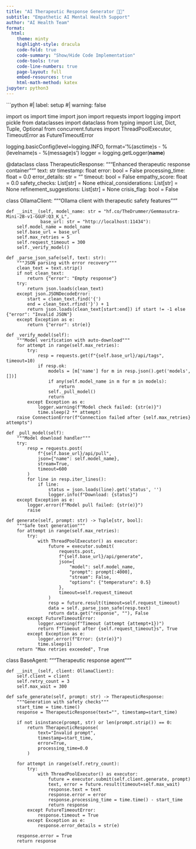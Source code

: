 ```yaml
---
title: "AI Therapeutic Response Generator 🤖💬"
subtitle: "Empathetic AI Mental Health Support"
author: "AI Health Team"
format: 
  html:
    theme: minty
    highlight-style: dracula
    code-fold: true
    code-summary: "Show/Hide Code Implementation"
    code-tools: true
    code-line-numbers: true
    page-layout: full
    embed-resources: true
    html-math-method: katex
jupyter: python3
---
```


```python
#| label: setup
#| warning: false

import os
import time
import json
import requests
import logging
import pickle
from dataclasses import dataclass
from typing import List, Dict, Tuple, Optional
from concurrent.futures import ThreadPoolExecutor, TimeoutError as FutureTimeoutError

logging.basicConfig(level=logging.INFO, 
                   format='%(asctime)s - %(levelname)s - %(message)s')
logger = logging.getLogger(__name__)

@dataclass
class TherapeuticResponse:
    """Enhanced therapeutic response container"""
    text: str
    timestamp: float
    error: bool = False
    processing_time: float = 0.0
    error_details: str = ""
    timeout: bool = False
    empathy_score: float = 0.0
    safety_checks: List[str] = None
    ethical_considerations: List[str] = None
    refinement_suggestions: List[str] = None
    crisis_flag: bool = False

class OllamaClient:
    """Ollama client with therapeutic safety features"""
    
    def __init__(self, model_name: str = "hf.co/TheDrummer/Gemmasutra-Mini-2B-v1-GGUF:Q3_K_L", 
                 base_url: str = "http://localhost:11434"):
        self.model_name = model_name
        self.base_url = base_url
        self.max_retries = 5
        self.request_timeout = 300
        self._verify_model()

    def _parse_json_safe(self, text: str):
        """JSON parsing with error recovery"""
        clean_text = text.strip()
        if not clean_text:
            return {"error": "Empty response"}
        try:
            return json.loads(clean_text)
        except json.JSONDecodeError:
            start = clean_text.find('{')
            end = clean_text.rfind('}') + 1
            return json.loads(clean_text[start:end]) if start != -1 else {"error": "Invalid JSON"}
        except Exception as e:
            return {"error": str(e)}

    def _verify_model(self):
        """Model verification with auto-download"""
        for attempt in range(self.max_retries):
            try:
                resp = requests.get(f"{self.base_url}/api/tags", timeout=10)
                if resp.ok:
                    models = [m['name'] for m in resp.json().get('models', [])]
                    if any(self.model_name in m for m in models):
                        return
                    self._pull_model()
                    return
            except Exception as e:
                logger.warning(f"Model check failed: {str(e)}")
                time.sleep(2 ** attempt)
        raise ConnectionError(f"Connection failed after {self.max_retries} attempts")

    def _pull_model(self):
        """Model download handler"""
        try:
            resp = requests.post(
                f"{self.base_url}/api/pull",
                json={"name": self.model_name},
                stream=True,
                timeout=600
            )
            for line in resp.iter_lines():
                if line:
                    status = json.loads(line).get('status', '')
                    logger.info(f"Download: {status}")
        except Exception as e:
            logger.error(f"Model pull failed: {str(e)}")
            raise

    def generate(self, prompt: str) -> Tuple[str, bool]:
        """Safe text generation"""
        for attempt in range(self.max_retries):
            try:
                with ThreadPoolExecutor() as executor:
                    future = executor.submit(
                        requests.post,
                        f"{self.base_url}/api/generate",
                        json={
                            "model": self.model_name,
                            "prompt": prompt[:4000],
                            "stream": False,
                            "options": {"temperature": 0.5}
                        },
                        timeout=self.request_timeout
                    )
                    resp = future.result(timeout=self.request_timeout)
                    data = self._parse_json_safe(resp.text)
                    return data.get("response", ""), False
            except FutureTimeoutError:
                logger.warning(f"Timeout (attempt {attempt+1})")
                return f"Timeout after {self.request_timeout}s", True
            except Exception as e:
                logger.error(f"Error: {str(e)}")
                time.sleep(1)
        return "Max retries exceeded", True

class BaseAgent:
    """Therapeutic response agent"""
    
    def __init__(self, client: OllamaClient):
        self.client = client
        self.retry_count = 3
        self.max_wait = 300

    def safe_generate(self, prompt: str) -> TherapeuticResponse:
        """Generation with safety checks"""
        start_time = time.time()
        response = TherapeuticResponse(text="", timestamp=start_time)
        
        if not isinstance(prompt, str) or len(prompt.strip()) == 0:
            return TherapeuticResponse(
                text="Invalid prompt",
                timestamp=start_time,
                error=True,
                processing_time=0.0
            )
            
        for attempt in range(self.retry_count):
            try:
                with ThreadPoolExecutor() as executor:
                    future = executor.submit(self.client.generate, prompt)
                    text, error = future.result(timeout=self.max_wait)
                    response.text = text
                    response.error = error
                    response.processing_time = time.time() - start_time
                    return response
            except FutureTimeoutError:
                response.timeout = True
            except Exception as e:
                response.error_details = str(e)

        response.error = True
        return response